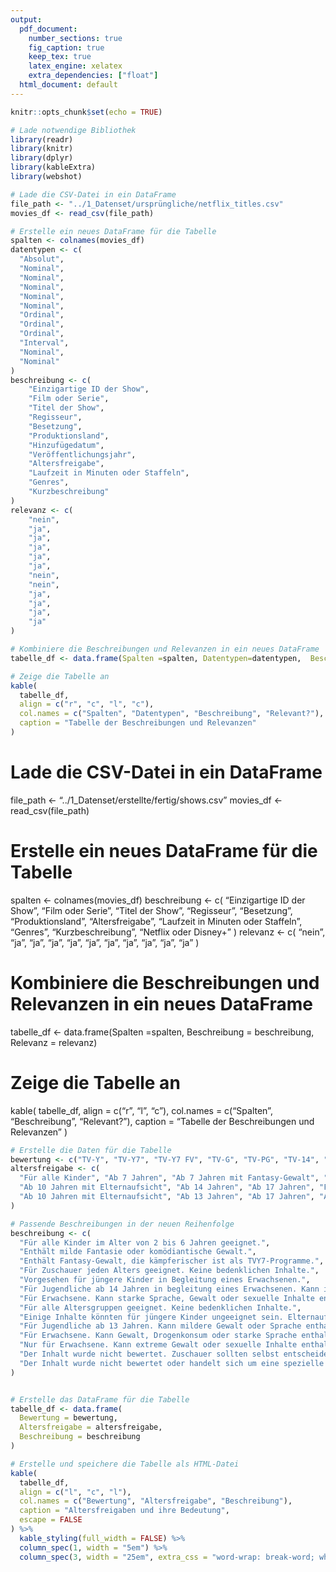 ```yaml
---
output:
  pdf_document: 
    number_sections: true
    fig_caption: true
    keep_tex: true
    latex_engine: xelatex
    extra_dependencies: ["float"]
  html_document: default
---
```

```r
knitr::opts_chunk$set(echo = TRUE)
```

```r
# Lade notwendige Bibliothek
library(readr)
library(knitr)
library(dplyr)
library(kableExtra)
library(webshot)

# Lade die CSV-Datei in ein DataFrame
file_path <- "../1_Datenset/ursprüngliche/netflix_titles.csv"
movies_df <- read_csv(file_path)

# Erstelle ein neues DataFrame für die Tabelle
spalten <- colnames(movies_df)
datentypen <- c(
  "Absolut",
  "Nominal",
  "Nominal",
  "Nominal",
  "Nominal",
  "Nominal",
  "Ordinal",
  "Ordinal",
  "Ordinal",
  "Interval",
  "Nominal",
  "Nominal"
)
beschreibung <- c(
    "Einzigartige ID der Show", 
    "Film oder Serie", 
    "Titel der Show", 
    "Regisseur", 
    "Besetzung",
    "Produktionsland",
    "Hinzufügedatum",
    "Veröffentlichungsjahr",
    "Altersfreigabe",
    "Laufzeit in Minuten oder Staffeln",
    "Genres",
    "Kurzbeschreibung"
)
relevanz <- c(
    "nein",
    "ja",
    "ja",
    "ja",
    "ja",
    "ja",
    "nein",
    "nein",
    "ja",
    "ja",
    "ja",
    "ja"
)

# Kombiniere die Beschreibungen und Relevanzen in ein neues DataFrame
tabelle_df <- data.frame(Spalten =spalten, Datentypen=datentypen,  Beschreibung = beschreibung, Relevanz = relevanz)

# Zeige die Tabelle an
kable(
  tabelle_df,
  align = c("r", "c", "l", "c"),
  col.names = c("Spalten", "Datentypen", "Beschreibung", "Relevant?"),
  caption = "Tabelle der Beschreibungen und Relevanzen"
)
```


# Lade die CSV-Datei in ein DataFrame
file_path <- "../1_Datenset/erstellte/fertig/shows.csv"
movies_df <- read_csv(file_path)

# Erstelle ein neues DataFrame für die Tabelle
spalten <- colnames(movies_df)
beschreibung <- c(
    "Einzigartige ID der Show", 
    "Film oder Serie", 
    "Titel der Show", 
    "Regisseur", 
    "Besetzung",
    "Produktionsland",
    "Altersfreigabe",
    "Laufzeit in Minuten oder Staffeln",
    "Genres",
    "Kurzbeschreibung",
    "Netflix oder Disney+"
)
relevanz <- c(
    "nein",
    "ja",
    "ja",
    "ja",
    "ja",
    "ja",
    "ja",
    "ja",
    "ja",
    "ja",
    "ja"
)

# Kombiniere die Beschreibungen und Relevanzen in ein neues DataFrame
tabelle_df <- data.frame(Spalten =spalten, Beschreibung = beschreibung, Relevanz = relevanz)

# Zeige die Tabelle an
kable(
  tabelle_df,
  align = c("r", "l", "c"),
  col.names = c("Spalten", "Beschreibung", "Relevant?"),
  caption = "Tabelle der Beschreibungen und Relevanzen"
)

```r

# Erstelle die Daten für die Tabelle
bewertung <- c("TV-Y", "TV-Y7", "TV-Y7 FV", "TV-G", "TV-PG", "TV-14", "TV-MA", "G", "PG", "PG-13", "R", "NC-17", "NR", "UR")
altersfreigabe <- c(
  "Für alle Kinder", "Ab 7 Jahren", "Ab 7 Jahren mit Fantasy-Gewalt", "Für alle Altersgruppen", 
  "Ab 10 Jahren mit Elternaufsicht", "Ab 14 Jahren", "Ab 17 Jahren", "Für alle Altersgruppen", 
  "Ab 10 Jahren mit Elternaufsicht", "Ab 13 Jahren", "Ab 17 Jahren", "Ab 18 Jahren", "Keine Bewertung", "Keine Bewertung"
)

# Passende Beschreibungen in der neuen Reihenfolge
beschreibung <- c(
  "Für alle Kinder im Alter von 2 bis 6 Jahren geeignet.",
  "Enthält milde Fantasie oder komödiantische Gewalt.",
  "Enthält Fantasy-Gewalt, die kämpferischer ist als TVY7-Programme.",
  "Für Zuschauer jeden Alters geeignet. Keine bedenklichen Inhalte.",
  "Vorgesehen für jüngere Kinder in Begleitung eines Erwachsenen.",
  "Für Jugendliche ab 14 Jahren in begleitung eines Erwachsenen. Kann intensivere Themen oder Sprache enthalten.",
  "Für Erwachsene. Kann starke Sprache, Gewalt oder sexuelle Inhalte enthalten.",
  "Für alle Altersgruppen geeignet. Keine bedenklichen Inhalte.",
  "Einige Inhalte könnten für jüngere Kinder ungeeignet sein. Elternaufsicht empfohlen.",
  "Für Jugendliche ab 13 Jahren. Kann mildere Gewalt oder Sprache enthalten. Eltern werden gewarnt.",
  "Für Erwachsene. Kann Gewalt, Drogenkonsum oder starke Sprache enthalten.",
  "Nur für Erwachsene. Kann extreme Gewalt oder sexuelle Inhalte enthalten.",
  "Der Inhalt wurde nicht bewertet. Zuschauer sollten selbst entscheiden.",
  "Der Inhalt wurde nicht bewertet oder handelt sich um eine spezielle Version. Vorsicht geboten."
)


# Erstelle das DataFrame für die Tabelle
tabelle_df <- data.frame(
  Bewertung = bewertung,
  Altersfreigabe = altersfreigabe,
  Beschreibung = beschreibung
)

# Erstelle und speichere die Tabelle als HTML-Datei
kable(
  tabelle_df,
  align = c("l", "c", "l"),
  col.names = c("Bewertung", "Altersfreigabe", "Beschreibung"),
  caption = "Altersfreigaben und ihre Bedeutung",
  escape = FALSE
) %>%
  kable_styling(full_width = FALSE) %>%
  column_spec(1, width = "5em") %>%
  column_spec(3, width = "25em", extra_css = "word-wrap: break-word; white-space: normal;")

```

